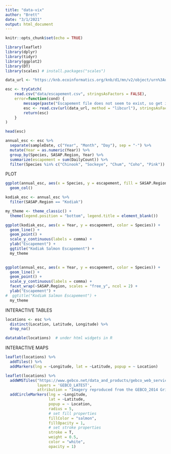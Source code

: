 ```yaml
---
title: "data-vix"
author: "Brett"
date: "3/1/2021"
output: html_document
---
```


```r
knitr::opts_chunk$set(echo = TRUE)
```

```r
library(leaflet)
library(dplyr)
library(tidyr)
library(ggplot2)
library(DT)
library(scales) # install.packages("scales")
```

```r
data_url <- "https://knb.ecoinformatics.org/knb/d1/mn/v2/object/urn%3Auuid%3Af119a05b-bbe7-4aea-93c6-85434dcb1c5e"

esc <- tryCatch(
    read.csv("data/escapement.csv", stringsAsFactors = FALSE),
    error=function(cond) {
        message(paste("Escapement file does not seem to exist, so get it from the KNB."))
        esc <- read.csv(url(data_url, method = "libcurl"), stringsAsFactors = FALSE)
        return(esc)
    }
)

head(esc)
```

```r
annual_esc <- esc %>% 
  separate(sampleDate, c("Year", "Month", "Day"), sep = "-") %>% 
  mutate(Year = as.numeric(Year)) %>% 
  group_by(Species, SASAP.Region, Year) %>% 
  summarize(escapement = sum(DailyCount)) %>% 
  filter(Species %in% c("Chinook", "Sockeye", "Chum", "Coho", "Pink"))
```
PLOT
```r
ggplot(annual_esc, aes(x = Species, y = escapement, fill = SASAP.Region)) +
  geom_col()

```

```r
kodiak_esc <- annual_esc %>% 
  filter(SASAP.Region == "Kodiak")

my_theme <- theme_classic() +
  theme(legend.position = "bottom", legend.title = element_blank())

ggplot(kodiak_esc, aes(x = Year, y = escapement, color = Species)) +
  geom_line() +
  geom_point() +
  scale_y_continuous(labels = comma) +
  ylab("Escapement") +
  ggtitle("Kodiak Salmon Escapement") +
  my_theme
  
```


```r
ggplot(annual_esc, aes(x = Year, y = escapement, color = Species)) +
  geom_line() +
  geom_point() +
  scale_y_continuous(labels = comma) +
  facet_wrap(~SASAP.Region, scales = "free_y", ncol = 2) +
  ylab("Escapement") +
#  ggtitle("Kodiak Salmon Escapement") +
  my_theme
```


INTERACTIVE TABLES
```r
locations <- esc %>% 
  distinct(Location, Latitude, Longitude) %>% 
  drop_na()

datatable(locations)  # under html widgets in R
```

INTERACTIVE MAPS
```r
leaflet(locations) %>% 
  addTiles() %>% 
  addMarkers(lng = ~Longitude, lat = ~Latitude, popup = ~ Location)
```

```r
leaflet(locations) %>% 
  addWMSTiles("https://www.gebco.net/data_and_products/gebco_web_services/web_map_service/mapserv?",
              layers = 'GEBCO_LATEST',
              attribution = "Imagery reproduced from the GEBCO_2014 Grid, version 20150318, www.gebco.net") %>%
  addCircleMarkers(lng = ~Longitude,
                   lat = ~Latitude,
                   popup = ~ Location,
                   radius = 5,
                   # set fill properties
                   fillColor = "salmon",
                   fillOpacity = 1,
                   # set stroke properties
                   stroke = T,
                   weight = 0.5,
                   color = "white",
                   opacity = 1)
```

